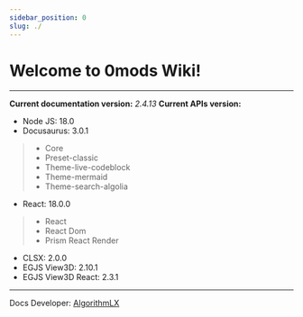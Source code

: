 ```yaml
---
sidebar_position: 0
slug: ./
---
```


# Welcome to 0mods Wiki!

---
**Current documentation version:** _2.4.13_
**Current APIs version:**
- Node JS: 18.0
- Docusaurus: 3.0.1
> - Core 
> - Preset-classic
> - Theme-live-codeblock
> - Theme-mermaid
> - Theme-search-algolia
- React: 18.0.0
> - React
> - React Dom
> - Prism React Render
- CLSX: 2.0.0
- EGJS View3D: 2.10.1
- EGJS View3D React: 2.3.1
---

Docs Developer: [AlgorithmLX](https://github.com/AlgorithmLX)
